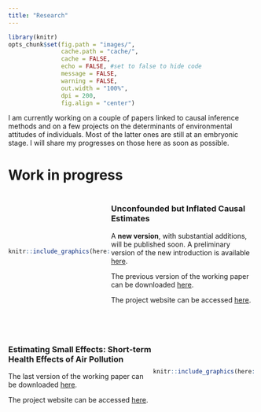```yaml
---
title: "Research"
---
```


```r
library(knitr)
opts_chunk$set(fig.path = "images/",
               cache.path = "cache/",
               cache = FALSE,
               echo = FALSE, #set to false to hide code
               message = FALSE,
               warning = FALSE,
               out.width = "100%",
               dpi = 200,
               fig.align = "center")  
```

I am currently working on a couple of papers linked to causal inference methods and on a few projects on the determinants of environmental attitudes of individuals. Most of the latter ones are still at an embryonic stage. I will share my progresses on those here as soon as possible. 

# Work in progress


:::: {style="display: flex; align-items: center; justify-content: space-between;"}
::: {.column width="40%"}
```r
knitr::include_graphics(here::here("images/balloon.jpg"))
```
:::

::: {.column width="57%"}
### Unconfounded but Inflated Causal Estimates

A **new version**, with substantial additions, will be published soon. A preliminary version of the new introduction is available [here](https://vincentbagilet.github.io/causal_exaggeration/causal_exaggeration_intro.pdf).

The previous version of the working paper can be downloaded [here](https://vincentbagilet.github.io/causal_exaggeration/causal_exaggeration_paper.pdf). 

The project website can be accessed [here](https://vincentbagilet.github.io/causal_exaggeration/).

<!-- The last version of the working paper can be downloaded [here](https://vincentbagilet.github.io/inference_pollution/paper.pdf). -->

<!-- The project website can be accessed [here](https://vincentbagilet.github.io/inference_pollution/). -->
:::
::::

<br />

:::: {style="display: flex; align-items: center; justify-content: space-between;"}
::: {.column width="57%"}
### Estimating Small Effects: Short-term Health Effects of Air Pollution

The last version of the working paper can be downloaded [here](https://vincentbagilet.github.io/inference_pollution/inference_pollution_paper.pdf).

The project website can be accessed [here](https://vincentbagilet.github.io/inference_pollution/).
:::

::: {.column width="40%"}
```r
knitr::include_graphics(here::here("images/illustration_car.png"))
```
:::
::::

